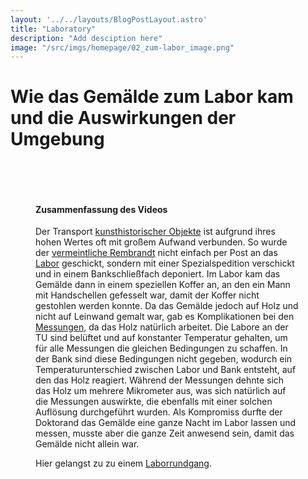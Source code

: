 ```yaml
---
layout: '../../layouts/BlogPostLayout.astro'
title: "Laboratory"
description: "Add desciption here"
image: "/src/imgs/homepage/02_zum-labor_image.png"
---
```


# Wie das Gemälde zum Labor kam und die Auswirkungen der Umgebung

<Figure url="/src/imgs/homepage/02_zum-labor_image.png" text="Foto des Transports von Rembrandts monumentalen Gemälde „Die Nachtwache“  über den Museumplein zum Stedelijk Museum, 1898. © Public Domain Citation (MLA) Anon. Rembrandt Tentoonstelling. N.p., 1898. Print. "/>

&nbsp;

<YouTube url="https://www.youtube-nocookie.com/embed/0UB4OTUTWWQ?si=EEDTU8qYPmTojB-1"/>

&nbsp;

#### Zusammenfassung des Videos
Der Transport <a href="/keywords/Artefacts/">kunsthistorischer Objekte</a> ist aufgrund ihres hohen Wertes oft mit großem Aufwand verbunden. So wurde der <a href="/posts/The-Reading-Hermit">vermeintliche Rembrandt</a> nicht einfach per Post an das <a href="/keywords/XRF-Lab">Labor</a> geschickt, sondern mit einer Spezialspedition verschickt und in einem Bankschließfach deponiert. Im Labor kam das Gemälde dann in einem speziellen Koffer an, an den ein Mann mit Handschellen gefesselt war, damit der Koffer nicht gestohlen werden konnte. Da das Gemälde jedoch auf Holz und nicht auf Leinwand gemalt war, gab es Komplikationen bei den <a href="/keywords/Measurements-and-evaluation">Messungen</a>, da das Holz natürlich arbeitet. Die Labore an der TU sind belüftet und auf konstanter Temperatur gehalten, um für alle Messungen die gleichen Bedingungen zu schaffen. In der Bank sind diese Bedingungen nicht gegeben, wodurch ein Temperaturunterschied zwischen Labor und Bank entsteht, auf den das Holz reagiert. Während der Messungen dehnte sich das Holz um mehrere Mikrometer aus, was sich natürlich auf die Messungen auswirkte, die ebenfalls mit einer solchen Auflösung durchgeführt wurden. Als Kompromiss durfte der Doktorand das Gemälde eine ganze Nacht im Labor lassen und messen, musste aber die ganze Zeit anwesend sein, damit das Gemälde nicht allein war.

Hier gelangst zu zu einem <a href="/keywords/XRF-Lab">Laborrundgang</a>.